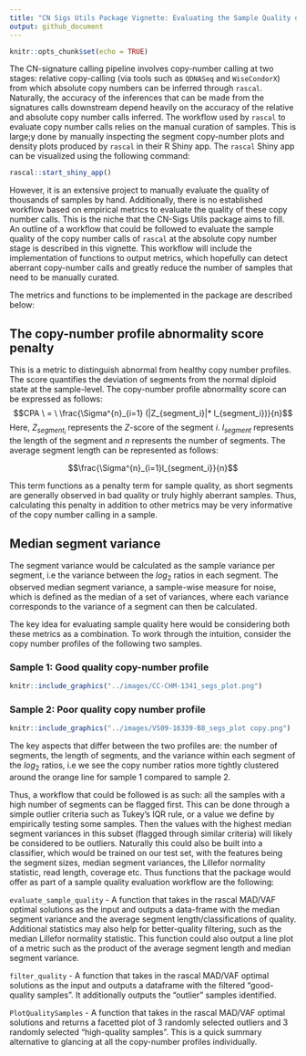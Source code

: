 ```yaml
---
title: "CN Sigs Utils Package Vignette: Evaluating the Sample Quality of the Copy Number Calls"
output: github_document
---
```


```r
knitr::opts_chunk$set(echo = TRUE)
```

The CN-signature calling pipeline involves copy-number calling at two stages: relative copy-calling (via tools such as `QDNASeq` and `WiseCondorX`) from which absolute copy numbers can be inferred through `rascal`. Naturally, the accuracy of the inferences that can be made from the signatures calls downstream depend heavily on the accuracy of the relative and absolute copy number calls inferred. The workflow used by `rascal` to evaluate copy number calls relies on the manual curation of samples. This is large;y done by manually inspecting the segment copy-number plots and density plots produced by `rascal` in their R Shiny app. The `rascal` Shiny app can be visualized using the following command:

```r
rascal::start_shiny_app()
```

However, it is an extensive project to manually evaluate the quality of thousands of samples by hand. Additionally, there is no established workflow based on empirical metrics to evaluate the quality of these copy number calls. This is the niche that the CN-Sigs Utils package aims to fill. An outline of a workflow that could be followed to evaluate the sample quality of the copy number calls of `rascal` at the absolute copy number stage is described in this vignette. This workflow will include the implementation of functions to output metrics, which hopefully can detect aberrant copy-number calls and greatly reduce the number of samples that need to be manually curated. 

The metrics and functions to be implemented in the package are described below: 

## The copy-number profile abnormality score penalty

This is a metric to distinguish abnormal from healthy copy number profiles. The score quantifies the deviation of segments from the normal diploid state at the sample-level. The copy-number profile abnormality score can be expressed as follows:
$$CPA \ = \ \frac{\Sigma^{n}_{i=1} (|Z_{segment_i}|* l_{segment_i})}{n}$$
Here, $Z_{segment_i}$ represents the $Z$-score of the segment $i$. $l_{segment}$ represents the length of the segment and $n$ represents the number of segments. 
The average segment length can be represented as follows: 

$$\frac{\Sigma^{n}_{i=1}l_{segment_i}}{n}$$

This term functions as a penalty term for sample quality, as short segments are generally observed in bad quality or truly highly aberrant samples. Thus, calculating this penalty in addition to other metrics may be very informative of the copy number calling in a sample. 

## Median segment variance

The segment variance would be calculated as the sample variance per segment, i.e the variance between the $log_2$ ratios in each segment. The observed median segment variance, a sample-wise measure for noise, which is defined as the median of a set of variances, where each variance corresponds to the variance of a segment can then be calculated. 

The key idea for evaluating sample quality here would be considering both these metrics as a combination. To work through the intuition, consider the copy number profiles of the following two samples. 

### Sample 1: Good quality copy-number profile

```r
knitr::include_graphics("../images/CC-CHM-1341_segs_plot.png")
```


### Sample 2: Poor quality copy number profile

```r
knitr::include_graphics("../images/VS09-16339-B8_segs_plot copy.png")
```

The key aspects that differ between the two profiles are: the number of segments, the length of segments, and the variance within each segment of the $log_2$ ratios, i.e we see the copy number ratios more tightly clustered around the orange line for sample 1 compared to sample 2. 

Thus, a workflow that could be followed is as such: all the samples with a high number of segments can be flagged first. This can be done through a simple outlier criteria such as Tukey's IQR rule, or a value we define by empirically testing some samples. Then the values with the highest median segment variances in this subset (flagged through similar criteria) will likely be considered to be outliers. Naturally this could also be built into a classifier, which would be trained on our test set, with the features being the segment sizes, median segment variances, the Lillefor normality statistic, read length, coverage etc. Thus functions that the package would offer as part of a sample quality evaluation workflow are the following: 

`evaluate_sample_quality` - A function that takes in the rascal MAD/VAF optimal solutions as the input and outputs a data-frame with the median segment variance and the average segment length/classifications of quality. Additional statistics may also help for better-quality filtering, such as the median Lillefor normality statistic. This function could also output a line plot of a metric such as the product of the average segment length and median segment variance. 

`filter_quality` - A function that takes in the rascal MAD/VAF optimal solutions as the input and outputs a dataframe with the filtered "good-quality samples". It additionally outputs the "outlier" samples identified. 

`PlotQualitySamples` - A function that takes in the rascal MAD/VAF optimal solutions and returns a facetted plot of 3 randomly selected outliers and 3 randomly selected "high-quality samples". This is a quick summary alternative to glancing at all the copy-number profiles individually. 



